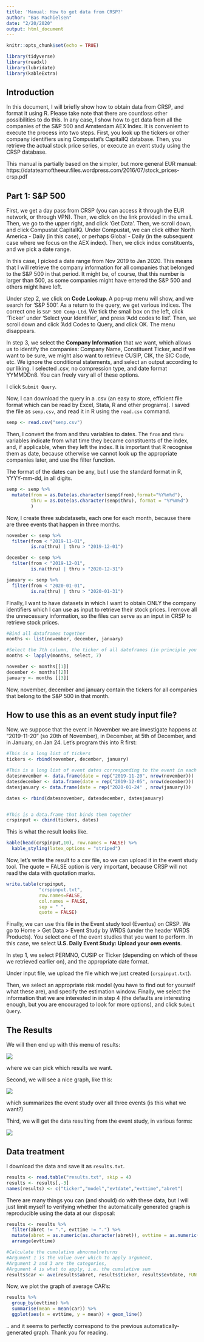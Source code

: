 ```yaml
---
title: 'Manual: How to get data from CRSP?'
author: "Bas Machielsen"
date: "2/20/2020"
output: html_document
---
```


```r
knitr::opts_chunk$set(echo = TRUE)

library(tidyverse)
library(readxl)
library(lubridate)
library(kableExtra)
```

## Introduction

In this document, I will briefly show how to obtain data from CRSP, and format it using R. Please take note that there are countloss other possibilities to do this. In any case, I show how to get data from all the companies of the S&P 500 and Amsterdam AEX Index. It is convenient to execute the process into two steps. First, you look up the tickers or other company identifiers using Compustat's CapitalIQ database. Then, you retrieve the actual stock price series, or execute an event study using the CRSP database. 

This manual is partially based on the simpler, but more general EUR manual: https://datateamoftheeur.files.wordpress.com/2016/07/stock_prices-crsp.pdf 

## Part 1: S&P 500
First, we get a day pass from CRSP (you can access it through the EUR network, or through VPN). Then, we click on the link provided in the email. Then, we go to the upper right, and click 'Get Data'. Then, we scroll down, and click Compustat CapitalIQ. Under Compustat, we can click either North America - Daily (in this case), or perhaps Global - Daily (in the subsequent case where we focus on the AEX index). Then, we click index constituents, and we pick a date range.

In this case, I picked a date range from Nov 2019 to Jan 2020. This means that I will retrieve the company information for all companies that belonged to the S&P 500 in that period. It might be, of course, that this number is larger than 500, as some companies might have entered the S&P 500 and others might have left. 

Under step 2, we click on **Code Lookup**. A pop-up menu will show, and we search for 'S&P 500'. As a return to the query, we get various indices. The correct one is `S&P 500 Comp-Ltd`. We tick the small box on the left, click 'Ticker' under 'Select your Identifier', and press 'Add codes to list'. Then, we scroll down and click 'Add Codes to Query, and click OK. The menu disappears. 


In step 3, we select the **Company Information** that we want, which allows us to identify the companies: Company Name, Constituent Ticker, and if we want to be sure, we might also want to retrieve CUSIP, CIK, the SIC Code, etc. We ignore the conditional statements, and select an output according to our liking. I selected .csv, no compression type, and date format YYMMDDn8. You can freely vary all of these options. 

I click `Submit Query`. 

Now, I can download the query in a .csv (an easy to store, efficient file format which can be read by Excel, Stata, R and other programs). I saved the file as `senp.csv`, and read it in R using the `read.csv` command. 

```r
senp <- read.csv("senp.csv")
```

Then, I convert the from and thru variables to dates. The `from` and `thru` variables indicate from what time they became constituents of the index, and, if applicable, when they left the index. It is important that R recognise them as date, because otherwise we cannot look up the appropriate companies later, and use the filter function. 

The format of the dates can be any, but I use the standard format in R, YYYY-mm-dd, in all digits. 

```r
senp <- senp %>%
  mutate(from = as.Date(as.character(senp$from),format="%Y%m%d"),
         thru = as.Date(as.character(senp$thru), format = "%Y%m%d")
         )
```

Now, I create three subdatasets, each one for each month, because there are three events that happen in three months.  

```r
november <- senp %>%
  filter(from < "2019-11-01",
         is.na(thru) | thru > "2019-12-01")

december <- senp %>%
  filter(from < "2019-12-01",
         is.na(thru) | thru > "2020-12-31")

january <- senp %>%
  filter(from < "2020-01-01",
         is.na(thru) | thru > "2020-01-31")
```

Finally, I want to have datasets in which I want to obtain ONLY the company identifiers which I can use as input to retrieve their stock prices. I remove all the unnecessary information, so the files can serve as an input in CRSP to retrieve stock prices. 

```r
#Bind all dataframes together
months <- list(november, december, january)

#Select the 7th column, the ticker of all dateframes (in principle you only need the one with the ticker, for example)
months <- lapply(months, select, 7)

november <- months[[1]]
december <- months[[2]]
january <- months [[3]]
```

Now, november, december and january contain the tickers for all companies that belong to the S&P 500 in that month. 

## How to use this as an event study input file?

Now, we suppose that the event in November we are investigate happens at "2019-11-20" (so 20th of November), in December, at 5th of December, and in January, on Jan 24. Let's program this into R first:

```r
#This is a long list of tickers
tickers <- rbind(november, december, january)

#This is a long list of event dates corresponding to the event in each month
datesnovember <- data.frame(date = rep("2019-11-20", nrow(november)))
datesdecember <- data.frame(date = rep("2019-12-05", nrow(december)))
datesjanuary <- data.frame(date = rep("2020-01-24" , nrow(january)))

dates <- rbind(datesnovember, datesdecember, datesjanuary)


#This is a data.frame that binds them together
crspinput <- cbind(tickers, dates)
```

This is what the result looks like. 

```r
kable(head(crspinput,10), row.names = FALSE) %>%
  kable_styling(latex_options = "striped")
```

Now, let's write the result to a csv file, so we can upload it in the event study tool. The quote = FALSE option is very important, because CRSP will not read the data with quotation marks. 

```r
write.table(crspinput, 
            "crspinput.txt", 
            row.names=FALSE, 
            col.names = FALSE,
            sep = " ",
            quote = FALSE)
```

Finally, we can use this file in the Event study tool (Eventus) on CRSP. We go to Home > Get Data > Event Study by WRDS (under the header WRDS Products). You select one of the event studies that you want to perform. In this case, we select **U.S. Daily Event Study: Upload your own events**. 

In step 1, we select PERMNO, CUSIP or Ticker (depending on which of these we retrieved earlier on), and the appropriate date format. 

Under input file, we upload the file which we just created (`crspinput.txt`). 

Then, we select an appropriate risk model (you have to find out for yourself what these are), and specify the estimation window. Finally, we select the information that we are interested in in step 4 (the defaults are interesting enough, but you are encouraged to look for more options), and click `Submit Query`. 


## The Results 
We will then end up with this menu of results:

![](1.png)

where we can pick which results we want.

Second, we will see a nice graph, like this:

![](2.png)

which summarizes the event study over all three events (is this what we want?)

Third, we will get the data resulting from the event study, in various forms:

![](3.png)

## Data treatment

I download the data and save it as `results.txt`. 

```r
results <- read.table("results.txt", skip = 4)
results <- results[,-3]
names(results) <- c("ticker","model","evtdate","evttime","abret")
```

There are many things you can (and should) do with these data, but I will just limit myself to verifying whether the automatically generated graph is reproducible using the data at our disposal:


```r
results <- results %>%
  filter(abret != ".", evttime != ".") %>%
  mutate(abret = as.numeric(as.character(abret)), evttime = as.numeric(as.character(evttime))) %>%
  arrange(evttime) 

#Calculate the cumulative abnormalreturns
#Argument 1 is the value over which to apply argument, 
#Argument 2 and 3 are the categories, 
#Argument 4 is what to apply, i.e. the cumulative sum
results$car <- ave(results$abret, results$ticker, results$evtdate, FUN = cumsum)
```

Now, we plot the graph of average CAR's:

```r
results %>%
  group_by(evttime) %>%
  summarise(mean = mean(car)) %>%
  ggplot(aes(x = evttime, y = mean)) + geom_line()
```


.. and it seems to perfectly correspond to the previous automatically-generated graph. Thank you for reading. 
